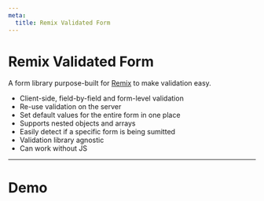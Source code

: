 ```yaml
---
meta:
  title: Remix Validated Form
---
```




# Remix Validated Form

A form library purpose-built for [Remix](https://remix.run) to make validation easy.

- Client-side, field-by-field and form-level validation
- Re-use validation on the server
- Set default values for the entire form in one place
- Supports nested objects and arrays
- Easily detect if a specific form is being sumitted
- Validation library agnostic
- Can work without JS

---

# Demo

<CodeExample>
  <Demo />

```tsx file=~/examples/demo.tsx

```

</CodeExample>
